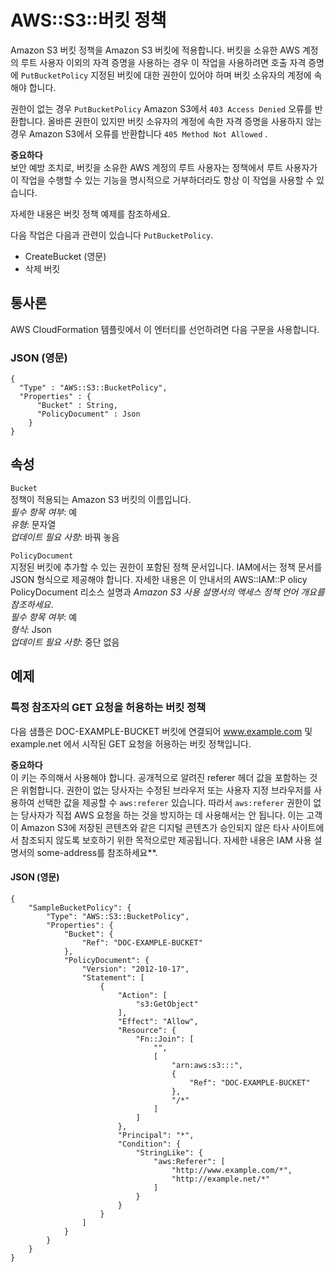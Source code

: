# AWS::S3::버킷 정책

Amazon S3 버킷 정책을 Amazon S3 버킷에 적용합니다. 버킷을 소유한 AWS 계정의 루트 사용자 이외의 자격 증명을 사용하는 경우 이 작업을 사용하려면 호출 자격 증명에 `PutBucketPolicy` 지정된 버킷에 대한 권한이 있어야 하며 버킷 소유자의 계정에 속해야 합니다.

권한이 없는 경우 `PutBucketPolicy` Amazon S3에서 `403 Access Denied` 오류를 반환합니다. 올바른 권한이 있지만 버킷 소유자의 계정에 속한 자격 증명을 사용하지 않는 경우 Amazon S3에서 오류를 반환합니다 `405 Method Not Allowed` .

**중요하다**  
 보안 예방 조치로, 버킷을 소유한 AWS 계정의 루트 사용자는 정책에서 루트 사용자가 이 작업을 수행할 수 있는 기능을 명시적으로 거부하더라도 항상 이 작업을 사용할 수 있습니다.

자세한 내용은 버킷 정책 예제를 참조하세요.

다음 작업은 다음과 관련이 있습니다 `PutBucketPolicy`.

- CreateBucket (영문)
- 삭제 버킷

## 통사론

AWS CloudFormation 템플릿에서 이 엔터티를 선언하려면 다음 구문을 사용합니다.

### JSON (영문)

```
{
  "Type" : "AWS::S3::BucketPolicy",
  "Properties" : {
      "Bucket" : String,
      "PolicyDocument" : Json
    }
}
```

## 속성

`Bucket`  
정책이 적용되는 Amazon S3 버킷의 이름입니다.  
_필수 항목 여부_: 예  
_유형_: 문자열  
_업데이트 필요 사항_: 바꿔 놓음

`PolicyDocument`  
 지정된 버킷에 추가할 수 있는 권한이 포함된 정책 문서입니다. IAM에서는 정책 문서를 JSON 형식으로 제공해야 합니다. 자세한 내용은 이 안내서의 AWS::IAM::P olicy PolicyDocument 리소스 설명과 _Amazon S3 사용 설명서의 액세스 정책 언어 개요를 참조하세요_.  
_필수 항목 여부_: 예  
_형식_: Json  
_업데이트 필요 사항_: 중단 없음

## 예제

### 특정 참조자의 GET 요청을 허용하는 버킷 정책

다음 샘플은 DOC-EXAMPLE-BUCKET 버킷에 연결되어 www.example.com 및 example.net 에서 시작된 GET 요청을 허용하는 버킷 정책입니다.

**중요하다**  
이 키는 주의해서 사용해야 합니다. 공개적으로 알려진 referer 헤더 값을 포함하는 것은 위험합니다. 권한이 없는 당사자는 수정된 브라우저 또는 사용자 지정 브라우저를 사용하여 선택한 값을 제공할 수 `aws:referer` 있습니다. 따라서 `aws:referer` 권한이 없는 당사자가 직접 AWS 요청을 하는 것을 방지하는 데 사용해서는 안 됩니다. 이는 고객이 Amazon S3에 저장된 콘텐츠와 같은 디지털 콘텐츠가 승인되지 않은 타사 사이트에서 참조되지 않도록 보호하기 위한 목적으로만 제공됩니다. 자세한 내용은 IAM 사용 설명서의 some-address를 참조하세요\*\*.

#### JSON (영문)

```
{
    "SampleBucketPolicy": {
        "Type": "AWS::S3::BucketPolicy",
        "Properties": {
            "Bucket": {
                "Ref": "DOC-EXAMPLE-BUCKET"
            },
            "PolicyDocument": {
                "Version": "2012-10-17",
                "Statement": [
                    {
                        "Action": [
                            "s3:GetObject"
                        ],
                        "Effect": "Allow",
                        "Resource": {
                            "Fn::Join": [
                                "",
                                [
                                    "arn:aws:s3:::",
                                    {
                                        "Ref": "DOC-EXAMPLE-BUCKET"
                                    },
                                    "/*"
                                ]
                            ]
                        },
                        "Principal": "*",
                        "Condition": {
                            "StringLike": {
                                "aws:Referer": [
                                    "http://www.example.com/*",
                                    "http://example.net/*"
                                ]
                            }
                        }
                    }
                ]
            }
        }
    }
}
```
